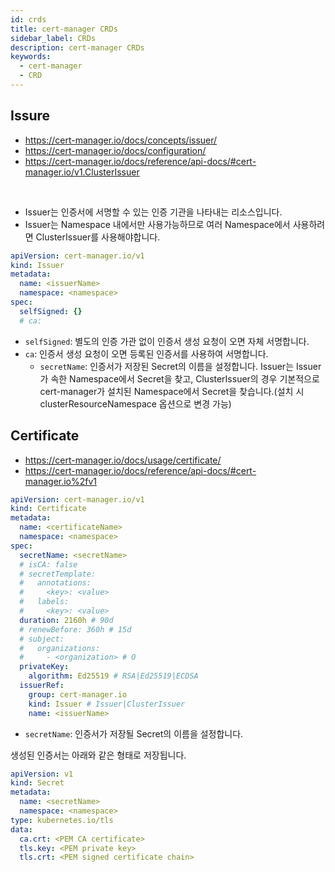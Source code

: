 ```yaml
---
id: crds
title: cert-manager CRDs
sidebar_label: CRDs
description: cert-manager CRDs
keywords:
  - cert-manager
  - CRD
---
```


## Issure

- https://cert-manager.io/docs/concepts/issuer/
- https://cert-manager.io/docs/configuration/
- https://cert-manager.io/docs/reference/api-docs/#cert-manager.io/v1.ClusterIssuer

<br />

- Issuer는 인증서에 서명할 수 있는 인증 기관을 나타내는 리소스입니다.
- Issuer는 Namespace 내에서만 사용가능하므로 여러 Namespace에서 사용하려면 ClusterIssuer를 사용해야합니다.

```yaml
apiVersion: cert-manager.io/v1
kind: Issuer
metadata:
  name: <issuerName>
  namespace: <namespace>
spec:
  selfSigned: {}
  # ca:
```

- `selfSigned`: 별도의 인증 가관 없이 인증서 생성 요청이 오면 자체 서명합니다.
- `ca`: 인증서 생성 요청이 오면 등록된 인증서를 사용하여 서명합니다.
  - `secretName`: 인증서가 저장된 Secret의 이름을 설정합니다. Issuer는 Issuer가 속한 Namespace에서 Secret을 찾고, ClusterIssuer의 경우 기본적으로 cert-manager가 설치된 Namespace에서 Secret을 찾습니다.(설치 시 clusterResourceNamespace 옵션으로 변경 가능)

## Certificate

- https://cert-manager.io/docs/usage/certificate/
- https://cert-manager.io/docs/reference/api-docs/#cert-manager.io%2fv1

```yaml
apiVersion: cert-manager.io/v1
kind: Certificate
metadata:
  name: <certificateName>
  namespace: <namespace>
spec:
  secretName: <secretName>
  # isCA: false
  # secretTemplate:
  #   annotations:
  #     <key>: <value>
  #   labels:
  #     <key>: <value>
  duration: 2160h # 90d
  # renewBefore: 360h # 15d
  # subject:
  #   organizations:
  #     - <organization> # O
  privateKey:
    algorithm: Ed25519 # RSA|Ed25519|ECDSA
  issuerRef:
    group: cert-manager.io
    kind: Issuer # Issuer|ClusterIssuer
    name: <issuerName>
```

- `secretName`: 인증서가 저장될 Secret의 이름을 설정합니다.

생성된 인증서는 아래와 같은 형태로 저장됩니다.

```yaml
apiVersion: v1
kind: Secret
metadata:
  name: <secretName>
  namespace: <namespace>
type: kubernetes.io/tls
data:
  ca.crt: <PEM CA certificate>
  tls.key: <PEM private key>
  tls.crt: <PEM signed certificate chain>
```
